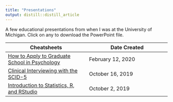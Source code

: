 ```yaml
---
title: "Presentations"
output: distill::distill_article
---
```


A few educational presentations from when I was at the University of Michigan. Click on any to download the PowerPoint file.

| Cheatsheets | Date Created |
| ----------- | ----------- |
| [How to Apply to Graduate School in Psychology](presentations/data_wrangling.html) | February 12, 2020 |
| [Clinical Interviewing with the SCID-5](presentations/scid5.pptx) | October 16, 2019 |
| [Introduction to Statistics, R, and RStudio](presentations/rstudio.pptx) | October 2, 2019 |


</br>

</br>

</br>

</br>

</br>

</br>